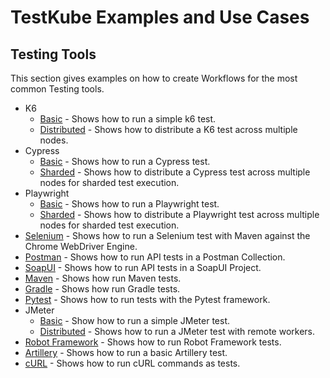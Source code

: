 # TestKube Examples and Use Cases

## Testing Tools

This section gives examples on how to create Workflows for the most common Testing tools.

- K6
  - [Basic](k6-basic) - Shows how to run a simple k6 test.
  - [Distributed](k6-distributed) - Shows how to distribute a K6 test across multiple nodes.
- Cypress
  - [Basic](cypress-basic) - Shows how to run a Cypress test.
  - [Sharded](cypress-sharded) - Shows how to distribute a Cypress test across multiple nodes for sharded test execution.
- Playwright
  - [Basic](playwright-basic) - Shows how to run a Playwright test.
  - [Sharded](playwright-sharded) - Shows how to distribute a Playwright test across multiple nodes for sharded test execution.
- [Selenium](selenium-basic) - Shows how to run a Selenium test with Maven against the Chrome WebDriver Engine.
- [Postman](postman-basic) - Shows how to run API tests in a Postman Collection.
- [SoapUI](soapui-basic) - Shows how to run API tests in a SoapUI Project.
- [Maven](maven-basic) - Shows how run Maven tests.
- [Gradle](gradle-basic) - Shows how run Gradle tests.
- [Pytest](pytest-basic) - Shows how to run tests with the Pytest framework.
- JMeter
  - [Basic](jmeter-basic) - Show how to run a simple JMeter test.
  - [Distributed](jmeter-distributed) - Shows how to run a JMeter test with remote workers.
- [Robot Framework](robot-framework-basic) - Shows how to run Robot Framework tests.
- [Artillery](artillery-basic) - Shows how to run a basic Artillery test.
- [cURL](curl-basic) - Shows how to run cURL commands as tests.

